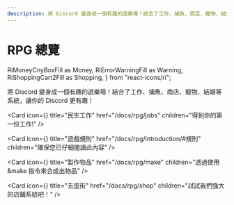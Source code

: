 ```yaml
---
description: 將 Discord 變身成一個有趣的遊樂場！結合了工作、捕魚、商店、寵物、結婚等系統，讓你的 Discord 更有趣！
---
```


# RPG 總覽

  RiMoneyCnyBoxFill as Money,
  RiErrorWarningFill as Warning,
  RiShoppingCart2Fill as Shopping,
} from "react-icons/ri";

將 Discord 變身成一個有趣的遊樂場！結合了工作、捕魚、商店、寵物、結婚等系統，讓你的 Discord 更有趣！

<div className='h-stack mt-4 mb-8'>

<LinkButton
  variant="primary"
  href="/docs/rpg/introduction"
  children="開始使用"
/>

</div>

<Cards num={2}>

<Card
  icon={<Money />}
  title="民生工作"
  href="/docs/rpg/jobs"
  children="得到你的第一份工作!"
/>

<Card
  icon={<Warning />}
  title="遊戲規則"
  href="/docs/rpg/introduction/#規則"
  children="確保您已仔細閱讀此內容"
/>

<Card
  icon={<Craft />}
  title="製作物品"
  href="/docs/rpg/make"
  children="透過使用 &make 指令來合成出物品"
/>

<Card
  icon={<Shopping />}
  title="去逛街"
  href="/docs/rpg/shop"
  children="試試我們強大的店鋪系統吧！"
/>

</Cards>

<Adsense />

